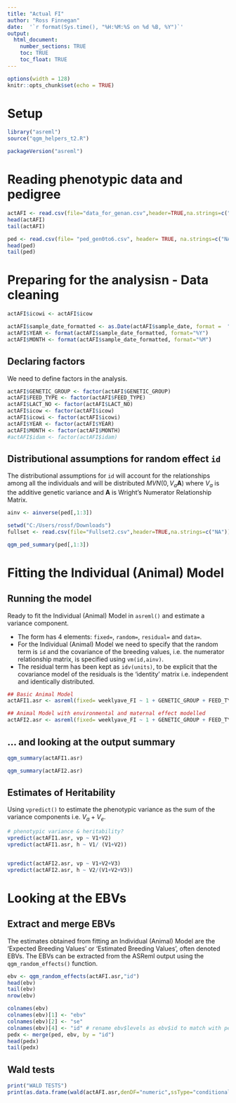 ---
title: "Actual FI"
author: "Ross Finnegan"
date:  '`r format(Sys.time(), "%H:%M:%S on %d %B, %Y")`'
output: 
  html_document:
    number_sections: TRUE
    toc: TRUE
    toc_float: TRUE
---

```{r setup, include=FALSE}
options(width = 128)
knitr::opts_chunk$set(echo = TRUE)
```

# Setup

```{r results='hide'}
library("asreml")
source("qgm_helpers_t2.R")
```


```{r results='hide'}
packageVersion("asreml")
```
# Reading phenotypic data and pedigree

```{r}
actAFI <- read.csv(file="data_for_genan.csv",header=TRUE,na.strings=c("NA"))
head(actAFI)
tail(actAFI)
```
```{r}
ped <- read.csv(file= "ped_gen0to6.csv", header= TRUE, na.strings=c("NA"))
head(ped)
tail(ped)
```

# Preparing for the analysisn - Data cleaning
```{r}
actAFI$icowi <- actAFI$icow

actAFI$sample_date_formatted <- as.Date(actAFI$sample_date, format =  "%d/%m/%Y %H:%M")
actAFI$YEAR <- format(actAFI$sample_date_formatted, format="%Y")
actAFI$MONTH <- format(actAFI$sample_date_formatted, format="%M")

```


## Declaring factors
We need to define factors in the analysis. 
```{r}
actAFI$GENETIC_GROUP <- factor(actAFI$GENETIC_GROUP)
actAFI$FEED_TYPE <- factor(actAFI$FEED_TYPE)
actAFI$LACT_NO <- factor(actAFI$LACT_NO)
actAFI$icow <- factor(actAFI$icow) 
actAFI$icowi <- factor(actAFI$icowi)
actAFI$YEAR <- factor(actAFI$YEAR)
actAFI$MONTH <- factor(actAFI$MONTH)
#actAFI$idam <- factor(actAFI$idam)
```

## Distributional assumptions for random effect `id`

The distributional assumptions for `id` will account for the relationships among all the individuals and will be distributed $MVN(0,V_a \mathbf{A})$ where $V_a$ is the additive genetic variance and $\mathbf{A}$ is Wright's Numerator Relationship Matrix. 
 
```{r}
ainv <- ainverse(ped[,1:3]) 
```

```{r}
setwd("C:/Users/rossf/Downloads")
fullset <- read.csv(file="Fullset2.csv",header=TRUE,na.strings=c("NA"))

```
```{r}
qgm_ped_summary(ped[,1:3])
```




# Fitting the Individual (Animal) Model

## Running the model

Ready to fit the Individual (Animal) Model in `asreml()` and estimate a variance component.

 * The form has 4 elements: `fixed=`, `random=`, `residual=` and `data=`. 
 * For the Individual (Animal) Model we need to specify that the random term is `id` and the covariance of the breeding values, i.e. the numerator relationship matrix, is specified using `vm(id,ainv)`.
 * The residual term has been kept as `idv(units)`, to be explicit that the covariance model of the residuals is the 'identity' matrix i.e. independent and identically distributed.

```{r}
## Basic Animal Model
actAFI1.asr <- asreml(fixed= weeklyave_FI ~ 1 + GENETIC_GROUP + FEED_TYPE + LACT_NO +  YEAR:MONTH, random= ~ vm(icow,ainv), residual= ~ idv(units), data=actAFI)

## Animal Model with environmental and maternal effect modelled
actAFI2.asr <- asreml(fixed= weeklyave_FI ~ 1 + GENETIC_GROUP + FEED_TYPE + LACT_NO +  YEAR:MONTH, random= ~ vm(icow,ainv) + idv(icowi) , residual= ~ idv(units), data=actAFI)
```

## ... and looking at the output summary

```{r}
qgm_summary(actAFI1.asr)
```
```{r}
qgm_summary(actAFI2.asr)
```

## Estimates of Heritability

Using `vpredict()` to estimate the phenotypic variance as the sum of the variance components i.e. $V_a + V_e$. 

 
```{r}
# phenotypic variance & heritability?
vpredict(actAFI1.asr, vp ~ V1+V2)
vpredict(actAFI1.asr, h ~ V1/ (V1+V2))


vpredict(actAFI2.asr, vp ~ V1+V2+V3)
vpredict(actAFI2.asr, h ~ V2/(V1+V2+V3))
```

# Looking at the EBVs

## Extract and merge EBVs

The estimates obtained from fitting an Individual (Animal) Model are the 'Expected Breeding Values' or 'Estimated Breeding Values', often denoted EBVs. 
The EBVs can be extracted from the ASReml output using the `qgm_random_effects()` function.

```{r}
ebv <- qgm_random_effects(actAFI.asr,"id")
head(ebv)
tail(ebv)
nrow(ebv)
```


```{r}
colnames(ebv)
colnames(ebv)[1] <- "ebv"
colnames(ebv)[2] <- "se"
colnames(ebv)[4] <- "id" # rename ebv$levels as ebv$id to match with ped data frame ready for merging
pedx <- merge(ped, ebv, by = "id")
head(pedx)
tail(pedx)
```


## Wald tests

```{r}
print("WALD TESTS")
print(as.data.frame(wald(actAFI.asr,denDF="numeric",ssType="conditional")$Wald)[,c(1,2,4,6)])
```

